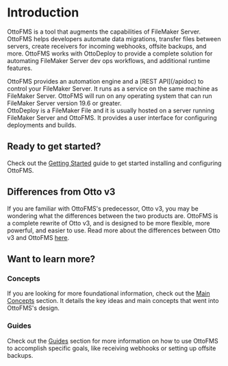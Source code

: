 
# Introduction

OttoFMS is a tool that augments the capabilities of FileMaker Server. OttoFMS helps developers automate data migrations, transfer files between servers, create receivers for incoming webhooks, offsite backups, and more. OttoFMS works with OttoDeploy to provide a complete solution for automating FileMaker Server dev ops workflows, and additional runtime features.

<div style={{ paddingTop: "32px" }}>
  <OttoFMSLogo scale={0.8} />
</div>
OttoFMS provides an automation engine and a [REST API](/apidoc) to control your FileMaker
Server. It runs as a service on the same machine as FileMaker Server. OttoFMS will
run on any operating system that can run FileMaker Server version 19.6 or greater.

<div style={{ paddingTop: "32px" }}>
  <OttoDeployLogo scale={0.8} />
</div>
OttoDeploy is a FileMaker File and it is usually hosted on a server running FileMaker
Server and OttoFMS. It provides a user interface for configuring deployments and
builds.

## Ready to get started?

Check out the [Getting Started](/getting-started) guide to get started installing and configuring OttoFMS.

## Differences from Otto v3

If you are familiar with OttoFMS's predecessor, Otto v3, you may be wondering what the differences between the two products are. OttoFMS is a complete rewrite of Otto v3, and is designed to be more flexible, more powerful, and easier to use. Read more about the differences between Otto v3 and OttoFMS [here](/changes-from-3).

## Want to learn more?

### Concepts

If you are looking for more foundational information, check out the [Main Concepts](/concepts) section. It details the key ideas and main concepts that went into OttoFMS's design.

### Guides

Check out the [Guides](/guides) section for more information on how to use OttoFMS to accomplish specific goals, like receiving webhooks or setting up offsite backups.
